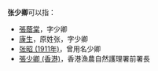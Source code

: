 '''张少卿'''可以指：
* [[張蔭棠|張蔭棠]]，字少卿
* [[康生|康生]]，原姓张，字少卿
* [[张昭_(1911年)|张昭 (1911年)]]，曾用名少卿
* [[張少卿_(香港)|張少卿 (香港)]]，香港漁農自然護理署前署長
{{disambig|cat=三字张姓人名消歧义}}